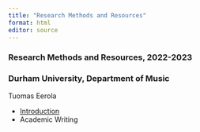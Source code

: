 ```yaml
---
title: "Research Methods and Resources"
format: html
editor: source
---
```



### Research Methods and Resources, 2022-2023
### Durham University, Department of Music

Tuomas Eerola

* [Introduction](session1.html)
* Academic Writing
